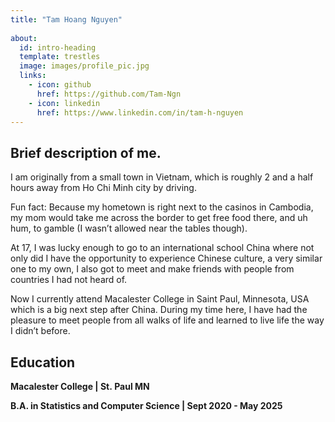 ```yaml
---
title: "Tam Hoang Nguyen"
  
about:
  id: intro-heading
  template: trestles
  image: images/profile_pic.jpg
  links:
    - icon: github
      href: https://github.com/Tam-Ngn
    - icon: linkedin
      href: https://www.linkedin.com/in/tam-h-nguyen
---
```


## **Brief description of me.**

I am originally from a small town in Vietnam, which is roughly 2 and a half hours away from Ho Chi Minh city by driving.

Fun fact: Because my hometown is right next to the casinos in Cambodia, my mom would take me across the border to get free food there, and uh hum, to gamble (I wasn't allowed near the tables though).

At 17, I was lucky enough to go to an international school China where not only did I have the opportunity to experience Chinese culture, a very similar one to my own, I also got to meet and make friends with people from countries I had not heard of.

Now I currently attend Macalester College in Saint Paul, Minnesota, USA which is a big next step after China. During my time here, I have had the pleasure to meet people from all walks of life and learned to live life the way I didn't before.

## **Education**

**Macalester College \| St. Paul MN**

**B.A. in Statistics and Computer Science \| Sept 2020 - May 2025**

\
